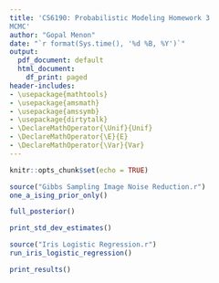 ```yaml
---
title: 'CS6190: Probabilistic Modeling Homework 3
MCMC'
author: "Gopal Menon"
date: "`r format(Sys.time(), '%d %B, %Y')`"
output:
  pdf_document: default
  html_document:
    df_print: paged
header-includes:
- \usepackage{mathtools}
- \usepackage{amsmath}
- \usepackage{amssymb}
- \usepackage{dirtytalk}
- \DeclareMathOperator{\Unif}{Unif}
- \DeclareMathOperator{\E}{E}
- \DeclareMathOperator{\Var}{Var}
---
```


```r
knitr::opts_chunk$set(echo = TRUE)
```

\hrule

\begin{enumerate}

\item[1(a)] Gibbs Sampling of noisy image with Ising prior only.

The sampled images are shown for various values of $\alpha$ and $\beta$. The variance values shown should be disregarded as that part of the energy function is not used.

\end{enumerate}

```r
source("Gibbs Sampling Image Noise Reduction.r")
one_a_ising_prior_only()
```

\begin{enumerate}

\item[1(b)] Here are the posterior images for $10$ burn in and $20$ denoising iterations. The parameter values I used were $\alpha=0$, $\beta=1$ and $\sigma^2=1$.

\end{enumerate}

```r
full_posterior()
```

\begin{enumerate}

\item[1(c)] Final estimates for $\sigma^2=1$.

\end{enumerate}

```r
print_std_dev_estimates()
```

\begin{enumerate}

\item[2.] Say you are given data $(X,Y)$, with $X \in \mathbb{R}^d$ and $Y \in \{0,1\}$. The goal is to train a classifier that will predict an unknown class label $\tilde{y}$ from a new data point $\tilde{x}$. Consider the following model:

$$
\begin{aligned} 
Y &\sim Ber \left ( \frac{1}{1+e^{-X^T\beta}}\right ),\\
\beta &\sim N(0,\sigma^2I).
\end{aligned}\\
$$
This is a \textbf{Bayesian logistic regression} model. Your goal is to derive and implement a Hamiltonian Monte Carlo sampler for doing Bayesian inference on $\beta$.

\end{enumerate}

\begin{enumerate}

\item[(a)]Write down the formula for the unormalized posterior of $\beta|Y$, i.e.,

$$
\begin{aligned} 
p(\beta|y;x,\sigma) &\propto \prod_{i=1}^n p(y_i|\beta; x_i)p(\beta; \sigma)\\
&=\prod_{i=1}^n \left (\left [ \frac{1}{1+e^{-x_i^T\beta}} \right ]^{y_i} \left [1- \frac{1}{1+e^{-x_i^T\beta}} \right ]^{1-y_i}\right ) \frac{1}{\sqrt{(2\pi)^k |\sigma^2 I|} }e^{\left (-\frac{1}{2} \beta^T \left ( \sigma^2 I \right )^{-1} \beta\right)}
\end{aligned}\\
$$
\end{enumerate}

\begin{enumerate}

\item[(b)] Show that this posterior is proportional to $exp(-U(\beta))$, where
$$
\begin{aligned} 
U(\beta) = \sum_{i=1}^n (1-y_i) x_i^T \beta + \log(1+e^{-x_i^T\beta}) + \frac{1}{2\sigma^2}\|\beta\|^2
\end{aligned}\\
$$
$$
\begin{aligned} 
p(\beta|y;x,\sigma) &\propto \prod_{i=1}^n \left (\left [ \frac{1}{1+e^{-x_i^T\beta}} \right ]^{y_i} \left [1- \frac{1}{1+e^{-x_i^T\beta}} \right ]^{1-y_i} \right ) \frac{1}{\sqrt{(2\pi)^k |\sigma^2 I|} }e^{\left (-\frac{1}{2} \beta^T \left ( \sigma^2 I \right )^{-1} \beta\right)}\\
&= \prod_{i=1}^n \left ( \left [ \frac{1}{1+e^{-x_i^T\beta}} \right ]^{y_i} \left [\frac{e^{-x_i^T\beta}}{1+e^{-x_i^T\beta}} \right ]^{1-y_i} \right ) \frac{1}{\sqrt{(2\pi)^k |\sigma^2 I|} }e^{\left (-\frac{\|\beta\|^2}{2\sigma^2}   \right)}\\
\log \left ( p(\beta|y;x,\sigma) \right) &\propto -\sum_{i=1}^n y_i \log \left ( 1 + e^{-x_i^T\beta}\right ) + \sum_{i=1}^n (1-y_i).-x_i^T\beta - \sum_{i=1}^n (1 - y_i) \log \left ( 1 + e^{-x_i^T\beta}\right ) -\frac{1}{2\sigma^2}\|\beta\|^2\\
&= -\sum_{i=1}^n y_i \log \left ( 1 + e^{-x_i^T\beta}\right ) - \sum_{i=1}^n (1-y_i) x_i^T\beta - \sum_{i=1}^n \log \left ( 1 + e^{-x_i^T\beta}\right ) + \sum_{i=1}^n y_i \log \left ( 1 + e^{-x_i^T\beta}\right )  -\frac{\|\beta\|^2}{2\sigma^2}\\
&= - \sum_{i=1}^n (1-y_i) x_i^T\beta - \sum_{i=1}^n \log \left ( 1 + e^{-x_i^T\beta}\right )   -\frac{1}{2\sigma^2}\|\beta\|^2\\
\Rightarrow p(\beta|y;x,\sigma)  &\propto exp\left(-U(\beta)\right), \text{where}\\
U(\beta) &= \sum_{i=1}^n (1-y_i) x_i^T\beta + \sum_{i=1}^n \log \left ( 1 + e^{-x_i^T\beta}\right )   +\frac{1}{2\sigma^2}\|\beta\|^2
\end{aligned}\\
$$
\end{enumerate}

\begin{enumerate}

\item[2(e)] Trace plots of the $\beta$ sequence and histograms are shown below.

\end{enumerate}

```r
source("Iris Logistic Regression.r")
run_iris_logistic_regression()
```

\begin{enumerate}

\item[2(f)] A variance $\sigma^2$ value of $1$ was used, with a step size $\epsilon$ of $0.04$ and number of steps $L$ of $40$.

\end{enumerate}

```r
print_results()
```